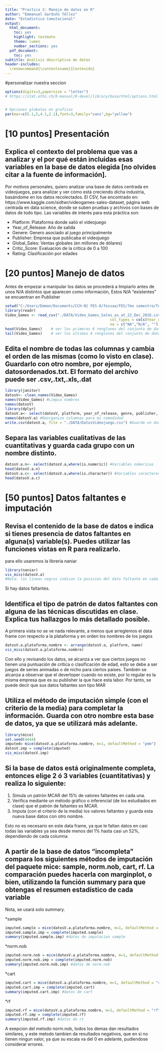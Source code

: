 ---
title: "Practica 2: Manejo de datos en R"
author: "Emmanuel Garduño Téllez"
date: "Estadistica Comutacional"
output: 
  html_document: 
    toc: yes
    highlight: textmate
    theme: lumen
    number_sections: yes
  pdf_document:
    toc: yes
subtitle: Analisis descriptivo de datos
header-includes:
  \renewcommand{\contentsname}{Contenido}
---

#personalizar nuestra seccion

```{r setup, include=TRUE}

options(digits=3,papersize = "letter")  
# https://stat.ethz.ch/R-manual/R-devel/library/base/html/options.html


# Opciones globales en graficas
par(mar=c(5.1,5,4.1,2.1),font=3,family="sans",bg="yellow")   

```
# [10 puntos] Presentación

## Explica el contexto del problema que vas a analizar y el por qué están incluidas esas variables en la base de datos elegida [no olvides citar a la fuente de información].

Por motivos personales, quiero analizar una base de datos centrada en videojuegos, para analizar y ver cómo está creciendo dicha industria, basándome en los datos recolectados. El CSV, fue encontrado en: https://www.kaggle.com/sidtwr/videogames-sales-dataset, página web centrada en data science, donde se suben pruebas y archivos con bases de datos de todo tipo. Las variables de interés para esta práctica son:

* Platform: Plataforma donde salió el videojuego
* Year_of_Release: Año de salida
* Genere: Genero asociado al juego principalmente
* Publisher: Empresa que publicaba el videojuego
* Global_Sales: Ventas globales (en millones de dólares)
* Critic_Score: Evaluacion de la crítica de 0 a 100
* Rating: Clasificación por edades


# [20 puntos] Manejo de datos

Antes de empezar a manipular los datos se procederá a limpiarlo antes de unos N/A distintos que aparecen como información, Estos N/A "existentes" se encuentran en Publisher


```{r}

setwd("C:/Users/Emman/Documents/CCH-N} FES-A/fessaa/FES/7mo semestre/Temas Selectos de Estadistica")
library(readr)
Video_Games <- read_csv("./DATA/Video_Games_Sales_as_at_22_Dec_2016.csv", 
                                                col_types = cols(Year_of_Release = col_number()), 
                                                na = c("NA","N/A", "")) #Diferentes tipos de N/A
head(Video_Games)    # ver los primeros 6 renglones del conjunto de datos
tail(Video_Games)    # ver los ultimos 6 renglones del conjunto de datos

```


## Edita el nombre de todas las columnas y cambia el orden de las mismas (como lo visto en clase). Guardarlo con otro nombre, por ejemplo, datosordenados.txt. El formato del archivo puede ser .csv,.txt,.xls,.dat
```{r}
library(janitor)
datosV<- clean_names(Video_Games)
names(Video_Games) #Limpia nombres
names(datosV)
library(dplyr)
datosV.a<- select(datosV, platform, year_of_release, genre, publisher, global_sales, critic_score, rating, developer, everything())
names(datosV.a) #Reorganizo columnas para mi comodidad
write.csv(datosV.a, file = "./DATA/DatosVideojuego.csv") #Guardo un documento con las columnas cambiadas
```

## Separa las variables cualitativas de las cuantitativas y guarda cada grupo con un nombre distinto.
```{r}
datosV.a.n<- select(datosV.a,where(is.numeric)) #Variables númericas
head(datosV.a.n) 
datosV.a.c<- select(datosV.a,where(is.character)) #Variables caracteres
head(datosV.a.c) 
```

# [50 puntos] Datos faltantes e imputación

## Revisa el contenido de la base de datos e indica si tienes presencia de datos faltantes en alguna(s) variable(s). Puedes utilizar las funciones vistas en R para realizarlo.

para ello usaremos la librería naniar
```{r}
library(naniar)
vis_miss(datosV.a)
#Nota: las lineas negras indican la posicion del dato faltante en cada columna
```
Si hay datos faltantes.

##  Identifica el tipo de patrón de datos faltantes con alguna de las técnicas discutidas en clase. Explica tus hallazgos lo más detallado posible.

A primera vista no se ve nada relevante, a menos que arreglemos el data frame con respecto a la plataforma y en orden los nombres de los juegos 

```{r}
datosV.a.plataforma.nombre <- arrange(datosV.a, platform, name)
vis_miss(datosV.a.plataforma.nombre)

```

Con ello y revisando los datos, se alcanza a ver que ciertos juegos no tienen una puntuación de critica o clasificación de edad, esto se debe a ser juegos de series animadas o de nicho para ciertos países. También se alcanza a observar que el deverloper cuando no existe, por lo regular es la misma empresa que es su publisher la que hace esta labor. Por tanto, se puede decir que sus datos faltantes son tipo MAR

## Utiliza el método de imputación simple (con el criterio de la media) para completar la información. Guarda con otro nombre esta base de datos, ya que se utilizará más adelante.

```{r}
library(mice)
set.seed(4444)
imputed= mice(datosV.a.plataforma.nombre, m=1, defaultMethod = "pmm")
datosV.imp = complete(imputed)
vis_miss(datosV.imp)
```

## Si la base de datos está originalmente completa, entonces elige 2 ó 3 variables (cuantitativas) y realiza lo siguiente:
  1. Simula un patrón MCAR del 15% de valores faltantes en cada una.
  2. Verifica mediante un método gráfico o inferencial (de los estudiados en clase) que el patrón de faltantes es MCAR.
  3. Imputa (con el criterio de la media) los valores faltantes y guarda esta nueva base datos con otro nombre.

Esto no es necesario en este data frame, ya que le faltan datos en casi todas las variables ya sea desde menos del 1% hasta casi un 52%, dependiendo de cada columna

## A partir de la base de datos “incompleta” compara los siguientes métodos de imputación del paquete mice: sample, norm.nob, cart, rf. La comparación puedes hacerla con marginplot, o bien, utilizando la función summary para que obtengas el resumen estadístico de cada variable

Nota, se usará solo summary.

  *sample
```{r}
imputed.sample = mice(datosV.a.plataforma.nombre, m=1, defaultMethod = "sample") #sample
imputed.sample.imp = complete(imputed.sample)
summary(imputed.sample.imp) #datos de imputacion sample
```

  *norm.nob
```{r}
imputed.norm.nob = mice(datosV.a.plataforma.nombre, m=1, defaultMethod = "norm.nob") #norm.nob
imputed.norm.nob.imp = complete(imputed.norm.nob)
summary(imputed.norm.nob.imp) #datos de norm.nob
```  
  *cart
```{r}
imputed.cart = mice(datosV.a.plataforma.nombre, m=1, defaultMethod = "cart") #cart
imputed.cart.imp = complete(imputed.cart)
summary(imputed.cart.imp) #datos de cart
```
  
  *rf
```{r}
imputed.rf = mice(datosV.a.plataforma.nombre, m=1, defaultMethod = "rf") #rf
imputed.rf.imp = complete(imputed.rf)
summary(imputed.rf.imp) #datos de rt
```
  A exepcion del metodo norm.nob, todos los demas dan resultados similares, y este metodo tambien da resultados negativos, que en si no tienen ningun valor, ya que su escala va del 0 en adelante, pudiendose considerar errores.